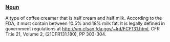 ===[[Noun]]===

A type of coffee creamer that is half cream and half milk. According to the FDA, it must contain between 10.5% and 18% milk fat.
It is legally defined in government regulations at http://vm.cfsan.fda.gov/~lrd/FCF131.html, CFR Title 21, Volume 2, (21CFR131.180), PP 303-304.
